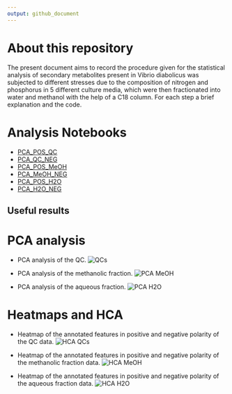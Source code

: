 ---
output: github_document
---

# About this repository
The present document aims to record the procedure given for the statistical analysis of secondary metabolites present in Vibrio diabolicus was subjected to different stresses due to the composition of nitrogen and phosphorus in 5 different culture media, which were then fractionated into water and methanol with the help of a C18 column. For each step a brief explanation and the code.

# Analysis Notebooks
- [PCA_POS_QC](https://github.com/IKIAM-NPLab/Molecular-networking-Vibrio-diabolicus-Ili-/blob/0d29c7ee37cebd13264277641863cdef4cc9326d/PCA_POS_QC.Rmd)
- [PCA_QC_NEG](https://github.com/IKIAM-NPLab/Molecular-networking-Vibrio-diabolicus-Ili-/blob/0d29c7ee37cebd13264277641863cdef4cc9326d/PCA_QC_NEG.Rmd)
- [PCA_POS_MeOH](https://github.com/IKIAM-NPLab/Molecular-networking-Vibrio-diabolicus-Ili-/blob/0d29c7ee37cebd13264277641863cdef4cc9326d/PCA_POS_MeOH.Rmd)
- [PCA_MeOH_NEG](https://github.com/IKIAM-NPLab/Molecular-networking-Vibrio-diabolicus-Ili-/blob/0d29c7ee37cebd13264277641863cdef4cc9326d/PCA_MeOH_NEG.Rmd)
- [PCA_POS_H2O](https://github.com/IKIAM-NPLab/Molecular-networking-Vibrio-diabolicus-Ili-/blob/0d29c7ee37cebd13264277641863cdef4cc9326d/PCA_POS_H2O.Rmd)
- [PCA_H2O_NEG](https://github.com/IKIAM-NPLab/Molecular-networking-Vibrio-diabolicus-Ili-/blob/0d29c7ee37cebd13264277641863cdef4cc9326d/PCA_H2O_NEG.Rmd)

## Useful results
# PCA analysis
- PCA analysis of the QC.
![QCs](https://github.com/user-attachments/assets/b1ae8960-9ca6-467b-9d14-715816249508)

- PCA analysis of the methanolic fraction.
![PCA MeOH](https://github.com/user-attachments/assets/b092e2dc-f4cc-4551-93ba-9e82295999e3)

- PCA analysis of the aqueous fraction.
![PCA H2O](https://github.com/user-attachments/assets/760ea461-9e26-4d98-9ef2-784920e29dee)

# Heatmaps and HCA
- Heatmap of the annotated features in positive and negative polarity of the QC data.
![HCA QCs](https://github.com/user-attachments/assets/6df17769-5a48-481b-86f1-ca890e690f40)

- Heatmap of the annotated features in positive and negative polarity of the methanolic fraction data.
![HCA MeOH](https://github.com/user-attachments/assets/8fb5e59c-67f0-45b2-9898-5a6ce2ecc5fd)

- Heatmap of the annotated features in positive and negative polarity of the aqueous fraction data.
![HCA H2O](https://github.com/user-attachments/assets/558bdd85-212d-408d-8de2-7b7b15c7f083)
